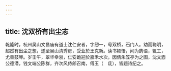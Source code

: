 ```yaml
---
---
---
```

title: 沈双桥有出尘志
---



乾隆时，杭州吴山文昌庙有道士沈仁安者，字纫一，号双桥，石门人。幼而聪明，超然有出尘之想，遂至吴山清秀房，受业於王克新。读书颖悟，间为韵语，辄工，尤善鼓琴。岁壬午，翠华幸浙，仁安跪迎於嘉禾水次，因倩朱笠亭为之图，沈文悫公德潜，钱文端公陈群，齐次风侍郎召南，傅玉（　氐），皆题诗纪之。